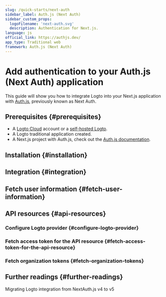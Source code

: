 ```yaml
---
slug: /quick-starts/next-auth
sidebar_label: Auth.js (Next Auth)
sidebar_custom_props:
  logoFilename: 'next-auth.svg'
  description: Authentication for Next.js.
language: js
official_link: https://authjs.dev/
app_type: Traditional web
framework: Auth.js (Next Auth)
---
```




# Add authentication to your Auth.js (Next Auth) application

This guide will show you how to integrate Logto into your Next.js application with [Auth.js](https://authjs.dev/), previously known as Next Auth.

<GuideTip />

## Prerequisites \{#prerequisites}

- A [Logto Cloud](https://cloud.logto.io) account or a [self-hosted Logto](/introduction/set-up-logto-oss).
- A Logto traditional application created.
- A Next.js project with Auth.js, check out the [Auth.js documentation](https://authjs.dev/getting-started/installation).

## Installation \{#installation}

<Installation />

## Integration \{#integration}

<Integration />

## Fetch user information \{#fetch-user-information}

<GetUserInformation />

## API resources \{#api-resources}

<ApiResourcesDescription />

### Configure Logto provider \{#configure-logto-provider}

<ConfigApiResources />

### Fetch access token for the API resource \{#fetch-access-token-for-the-api-resource}

<FetchAccessTokenForApiResources />

### Fetch organization tokens \{#fetch-organization-tokens}

<FetchOrganizationTokenForUser />

## Further readings \{#further-readings}

<FurtherReadings />

<Url href="https://blog.logto.io/next-auth-v5">
  Migrating Logto integration from NextAuth.js v4 to v5
</Url>
